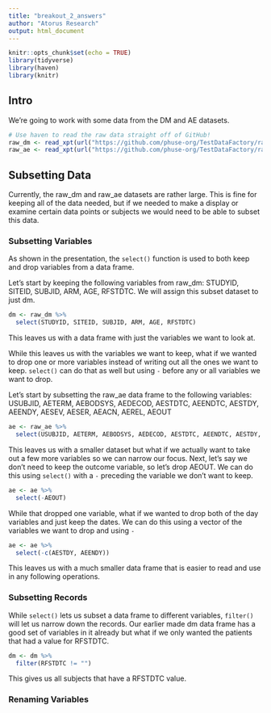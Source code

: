 ```yaml
---
title: "breakout_2_answers"
author: "Atorus Research"
output: html_document
---
```


```r
knitr::opts_chunk$set(echo = TRUE)
library(tidyverse)
library(haven)
library(knitr)
```

## Intro

We're going to work with some data from the DM and AE datasets.

```r
# Use haven to read the raw data straight off of GitHub!
raw_dm <- read_xpt(url("https://github.com/phuse-org/TestDataFactory/raw/main/Updated/TDF_SDTM/dm.xpt"))
raw_ae <- read_xpt(url("https://github.com/phuse-org/TestDataFactory/raw/main/Updated/TDF_SDTM/ae.xpt"))
```

## Subsetting Data

Currently, the raw_dm and raw_ae datasets are rather large.  This is fine for keeping all of the data needed, but if we needed to make a display or examine certain data points or subjects we would need to be able to subset this data.  

### Subsetting Variables

As shown in the presentation, the `select()` function is used to both keep and drop variables from a data frame.

Let's start by keeping the following variables from raw_dm: STUDYID, SITEID, SUBJID, ARM, AGE, RFSTDTC.  We will assign this subset dataset to just dm.

```r
dm <- raw_dm %>% 
  select(STUDYID, SITEID, SUBJID, ARM, AGE, RFSTDTC)
```

This leaves us with a data frame with just the variables we want to look at.  

While this leaves us with the variables we want to keep, what if we wanted to drop one or more variables instead of writing out all the ones we want to keep.  `select()` can do that as well but using `-` before any or all variables we want to drop.

Let's start by subsetting the raw_ae data frame to the following variables: USUBJID, AETERM, AEBODSYS, AEDECOD, AESTDTC, AEENDTC, AESTDY, AEENDY, AESEV, AESER, AEACN, AEREL, AEOUT

```r
ae <- raw_ae %>% 
  select(USUBJID, AETERM, AEBODSYS, AEDECOD, AESTDTC, AEENDTC, AESTDY, AEENDY, AEOUT)
```

This leaves us with a smaller dataset but what if we actually want to take out a few more variables so we can narrow our focus.  Next, let's say we don't need to keep the outcome variable, so let's drop AEOUT.  We can do this using `select()` with a `-` preceding the variable we don't want to keep.

```r
ae <- ae %>% 
  select(-AEOUT)
```


While that dropped one variable, what if we wanted to drop both of the day variables and just keep the dates.  We can do this using a vector of the variables we want to drop and using `-`

```r
ae <- ae %>% 
  select(-c(AESTDY, AEENDY))
```

This leaves us with a much smaller data frame that is easier to read and use in any following operations.

### Subsetting Records

While `select()` lets us subset a data frame to different variables, `filter()` will let us narrow down the records.  Our earlier made dm data frame has a good set of variables in it already but what if we only wanted the patients that had a value for RFSTDTC.

```r
dm <- dm %>% 
  filter(RFSTDTC != "")
```

This gives us all subjects that have a RFSTDTC value.

### Renaming Variables





